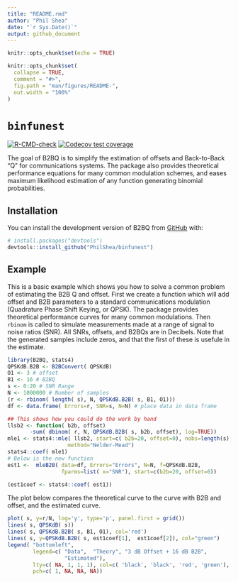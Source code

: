 ```yaml
---
title: "README.rmd"
author: "Phil Shea"
date: "`r Sys.Date()`"
output: github_document
---
```


```r
knitr::opts_chunk$set(echo = TRUE)
```

```r
knitr::opts_chunk$set(
  collapse = TRUE,
  comment = "#>",
  fig.path = "man/figures/README-",
  out.width = "100%"
)
```

# `binfunest`

<!-- badges: start -->
[![R-CMD-check](https://github.com/PhilShea/binfunest/actions/workflows/R-CMD-check.yaml/badge.svg)](https://github.com/PhilShea/binfunest/actions/workflows/R-CMD-check.yaml)
[![Codecov test coverage](https://codecov.io/gh/PhilShea/binfunest/branch/main/graph/badge.svg)](https://app.codecov.io/gh/PhilShea/binfunest?branch=main)
<!-- badges: end -->

The goal of B2BQ is to simplify the estimation of offsets and Back-to-Back "Q" for communications systems.  The package also provides theoretical performance equations for many common modulation schemes, and eases maximum likelihood estimation of any function generating binomial probabilities.

## Installation

You can install the development version of B2BQ from [GitHub](https://github.com/) with:

``` r
# install.packages("devtools")
devtools::install_github("PhilShea/binfunest")
```

## Example

This is a basic example which shows you how to solve a common problem of estimating the B2B Q and offset.  First we create a function which will add offset and B2B parameters to a standard communications modulation (Quadrature Phase Shift Keying, or QPSK).  The package provides theoretical performance curves for many common modulations.  Then `rbinom` is called to simulate measurements made at a range of signal to noise ratios (SNR).  All SNRs, offsets, and B2BQs are in Decibels.  Note that the generated samples include zeros, and that the first of these is usefule in the estimate.

```r
library(B2BQ, stats4)
QPSKdB.B2B <- B2BConvert( QPSKdB)
O1 <- 3 # offset
B1 <- 16 # B2BQ
s <- 0:20 # SNR Range 
N <- 1000000 # Number of samples
(r <- rbinom( length( s), N, QPSKdB.B2B( s, B1, O1)))
df <- data.frame( Errors=r, SNR=s, N=N) # place data in data frame

## This shows how you could do the work by hand
llsb2 <- function( b2b, offset)
       -sum( dbinom( r, N, QPSKdB.B2B( s, b2b, offset), log=TRUE))
mle1 <- stats4::mle( llsb2, start=c( b2b=20, offset=0), nobs=length(s),
                   method="Nelder-Mead")
stats4::coef( mle1)
# Below is the new function
est1 <-  mleB2B( data=df, Errors="Errors", N=N, f=QPSKdB.B2B,
                 fparms=list( x="SNR"), start=c(b2b=20, offset=0))

(est1coef <- stats4::coef( est1))
```

The plot below compares the theoretical curve to the curve with B2B and offset, and the estimated curve.


```r
plot( s, y=r/N, log='y', type='p', panel.first = grid())
lines( s, QPSKdB( s))
lines( s, QPSKdB.B2B( s, B1, O1), col='red')
lines( s, y=QPSKdB.B2B( s, est1coef[1],  est1coef[2]), col="green")
legend( "bottomleft",
        legend=c( "Data",  "Theory", "3 dB Offset + 16 dB B2B", 
                  "Estimated"),
        lty=c( NA, 1, 1, 1), col=c( 'black', 'black', 'red', 'green'),
        pch=c( 1, NA, NA, NA))
```
